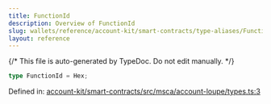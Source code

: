 ```yaml
---
title: FunctionId
description: Overview of FunctionId
slug: wallets/reference/account-kit/smart-contracts/type-aliases/FunctionId
layout: reference
---
```


{/* This file is auto-generated by TypeDoc. Do not edit manually. */}

```ts
type FunctionId = Hex;
```

Defined in: [account-kit/smart-contracts/src/msca/account-loupe/types.ts:3](https://github.com/alchemyplatform/aa-sdk/blob/0cc60e9f694c242d91befdaa2f26cdec3ee389c5/account-kit/smart-contracts/src/msca/account-loupe/types.ts#L3)
